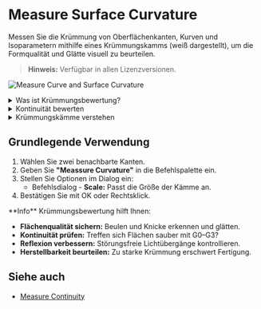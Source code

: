 
# Measure Surface Curvature

<Reference shortcut="" command="Measure Curvature" button="" />

Messen Sie die Krümmung von Oberflächenkanten, Kurven und Isoparametern mithilfe eines Krümmungskamms (weiß dargestellt), um die Formqualität und Glätte visuell zu beurteilen.

> **Hinweis:** Verfügbar in allen Lizenzversionen.

![Measure Curve and Surface Curvature](/img/measure-curve-surface-curvature.png)


<details>
  <summary>Was ist Krümmungsbewertung?</summary>
  <div className="px-4">
    <p className="mt-2">
      Das Werkzeug <strong>Krümmung messen</strong> analysiert die Krümmung von Kurven oder Oberflächen, um Glätte und Kontinuität zu beurteilen.
      Es zeigt Krümmungskämme, die den Krümmungsradius an verschiedenen Punkten darstellen – besonders hilfreich für hochwertige Flächen.
    </p>

    <img src="/img/curvature-comb.png" alt="Curvature Comb" className="mt-4" />

    <p className="mt-2">
      <strong>Krümmung</strong> wird als der Kehrwert des Radius an einem bestimmten Punkt berechnet. Diese Werte werden grafisch in Abständen durch sogenannte Krümmungskämme dargestellt. Die Änderung der Kämme entlang der Kurve – der sogenannte <strong>Fluss</strong> – zeigt das Verhalten der Form.

      1. Die <strong>Länge</strong> jeder Linie ist proportional zum Kehrwert des Radius – größere Krümmung ergibt längere Linien.
      2. Die <strong>Richtung</strong> jeder Linie ist senkrecht zur Kurve an diesem Punkt  
      3. Die <strong>rote</strong> Umrandung zeigt den Verlauf der Kurve. 

      > **Hinweis:** Ist eine Kante oder Kurve flach, wird keine Krümmung angezeigt.
    </p>
  </div>
</details>


<details>
  <summary>Kontinuität bewerten</summary>
  <div className="px-4">
  <p className="mt-2">
    Verwenden Sie das Werkzeug, um zu prüfen, ob eine Fläche oder Kurve <strong>G0</strong>, <strong>G1</strong>, <strong>G2</strong> oder <strong>G3</strong> Kontinuität an Verbindungsstellen aufweist.

    <ul>
    <li><strong>G0</strong> (Positionskontinuität) – Kurven treffen sich am selben Punkt, aber es gibt einen sichtbaren Knick.</li>
      <li><strong>G1</strong> (Tangentialkontinuität) – Tangenten stimmen überein, aber Krümmungswerte unterscheiden sich.</li>
      <li><strong>G2</strong> (Krümmungskontinuität) – Krümmung stimmt überein, glatter Übergang ohne sichtbare Brüche.</li>
      <li><strong>G3</strong> (Beschleunigungskontinuität) – Krümmung und Tangenten stimmen überein, keine Reflexionsbrüche.</li> 
    </ul>
    Weitere Infos zur Kontinuität finden Sie <a href="/cad-essentials/continuity-curve-and-surface">hier</a>. 

    ![Curvature Examples on G0, G1, and G2](/img/curvature-0.png)
  </p>
  </div>
</details>

<details>
  <summary>Krümmungskämme verstehen</summary>
  <div className="px-4">
  <p className="mt-2">
  Die Kämme zeigen, wie sich die Krümmung entlang der Kurve verändert.

  Below are examples of how to read them:
  <ul>
    <li><strong>1.</strong> Gleiche Länge der Linien = gleichmäßiger Radius (z. B. Kreis).</li>
      <li><strong>2.</strong> Unterschiedliche Länge = Änderung der Krümmung (Beschleunigung oder Verlangsamung).</li>
      <li><strong>3.</strong> Seitenwechsel mit Null-Länge = Wendepunkt (flach).</li>
      <li><strong>4.</strong> Unterbrechungen = Krümmungsfehler zwischen <a href="/cad-essentials/nurbs-overview#spans">Bearbeitungspunkten</a>.</li>
  </ul>

    ![Understanding Curvature Combs](/img/curvature-comb-1.png)

  </p>
  </div>
</details>

## Grundlegende Verwendung

1. Wählen Sie zwei benachbarte Kanten.
2. Geben Sie **"Meassure Curvature"** in die Befehlspalette ein.
3. Stellen Sie Optionen im Dialog ein: 
   - <Kst>Befehlsdialog</Kst>
         - **Scale:** Passt die Größe der Kämme an. 
4. Bestätigen Sie mit OK oder Rechtsklick.

<VideoPlayer fileName="measure-curvature-0"/>

<Callout type="info" emoji="💡">
**Info**    
Krümmungsbewertung hilft Ihnen:
<ul>
  <li><strong>Flächenqualität sichern:</strong> Beulen und Knicke erkennen und glätten.</li>
  <li><strong>Kontinuität prüfen:</strong> Treffen sich Flächen sauber mit G0–G3?</li>
  <li><strong>Reflexion verbessern:</strong> Störungsfreie Lichtübergänge kontrollieren.</li>
  <li><strong>Herstellbarkeit beurteilen:</strong> Zu starke Krümmung erschwert Fertigung.</li>
</ul>
</Callout>

## Siehe auch
- [Measure Continuity](/solid/measure-continuity)

